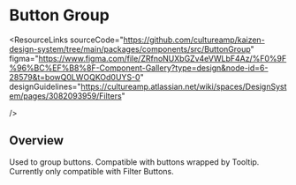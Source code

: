 
<Meta of={ButtonGroupStories} />

# Button Group

<ResourceLinks
  sourceCode="https://github.com/cultureamp/kaizen-design-system/tree/main/packages/components/src/ButtonGroup"
  figma="https://www.figma.com/file/ZRfnoNUXbGZv4eVWLbF4Az/%F0%9F%96%BC%EF%B8%8F-Component-Gallery?type=design&node-id=6-28579&t=bowQ0LWOQKOd0UYS-0"
  designGuidelines="https://cultureamp.atlassian.net/wiki/spaces/DesignSystem/pages/3082093959/Filters"
  
/>

<KAIOInstallation exportNames="ButtonGroup" />

## Overview

Used to group buttons. Compatible with buttons wrapped by Tooltip. Currently only compatible with Filter Buttons.

<Canvas of={ButtonGroupStories.Playground} />
<Controls of={ButtonGroupStories.Playground} />
